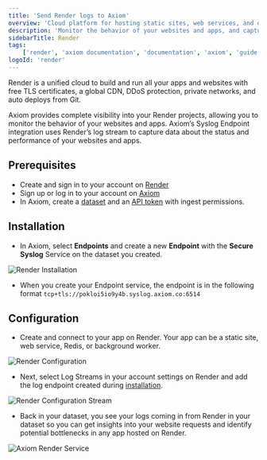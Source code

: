 ```yaml
---
title: 'Send Render logs to Axiom'
overview: 'Cloud platform for hosting static sites, web services, and databases'
description: 'Monitor the behavior of your websites and apps, and capture data about the status and performance of your websites and apps.'
sidebarTitle: Render
tags:
    ['render', 'axiom documentation', 'documentation', 'axiom', 'guide', 'render logs', 'syslog endpoint', 'render log stream']
logoId: 'render'
---
```


Render is a unified cloud to build and run all your apps and websites with free TLS certificates, a global CDN, DDoS protection, private networks, and auto deploys from Git.

Axiom provides complete visibility into your Render projects, allowing you to monitor the behavior of your websites and apps. Axiom’s Syslog Endpoint integration uses Render’s log stream to capture data about the status and performance of your websites and apps.

## Prerequisites

- Create and sign in to your account on [Render](https://dashboard.render.com/)
- Sign up or log in to your account on [Axiom](https://app.axiom.co/)
- In Axiom, create a [dataset](/reference/datasets) and an [API token](/reference/tokens) with ingest permissions.

## Installation

- In Axiom, select **Endpoints** and create a new **Endpoint** with the **Secure Syslog** Service on the dataset you created.

<Frame caption="Render Installation">
  <img src="/doc-assets/shots/render-install.png" alt="Render Installation" />
</Frame>

- When you create your Endpoint service, the endpoint is in the following format `tcp+tls://pokloi5io9y4b.syslog.axiom.co:6514`

## Configuration

- Create and connect to your app on Render. Your app can be a static site, web service, Redis, or background worker.

<Frame caption="Render Configuration">
  <img src="/doc-assets/shots/render-configuration-service.png" alt="Render Configuration" />
</Frame>

- Next, select Log Streams in your account settings on Render and add the log endpoint created during [installation](/send-data/render#installation).

<Frame caption="Render Configuration Stream">
  <img src="/doc-assets/shots/render-log-stream.png" alt="Render Configuration Stream" />
</Frame>

- Back in your dataset, you see your logs coming in from Render in your dataset so you can get insights into your website requests and identify potential bottlenecks in any app hosted on Render.

<Frame caption="Axiom Render Service">
  <img src="/doc-assets/shots/render-axiom-analytics.png" alt="Axiom Render Service" />
</Frame>
